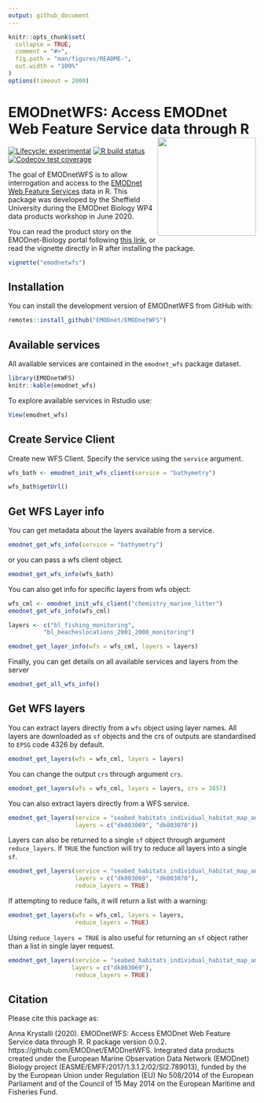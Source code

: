```yaml
---
output: github_document
---
```


<!-- README.md is generated from README.Rmd. Please edit that file -->

```r
knitr::opts_chunk$set(
  collapse = TRUE,
  comment = "#>",
  fig.path = "man/figures/README-",
  out.width = "100%"
)
options(timeout = 2000)
```

# EMODnetWFS: Access EMODnet Web Feature Service data through R <img src='man/figures/emodnetwfs.svg' align="right" height="200"/>

<!-- badges: start -->
[![Lifecycle: experimental](https://img.shields.io/badge/lifecycle-experimental-orange.svg)](https://www.tidyverse.org/lifecycle/#experimental)
[![R build status](https://github.com/EMODnet/EMODnetWFS/workflows/R-CMD-check/badge.svg)](https://github.com/EMODnet/EMODnetWFS/actions)
[![Codecov test coverage](https://codecov.io/gh/EMODnet/EMODnetWFS/branch/master/graph/badge.svg)](https://codecov.io/gh/EMODnet/EMODnetWFS?branch=master)
<!-- badges: end -->

The goal of EMODnetWFS is to allow interrogation and access to the [EMODnet Web Feature Services](https://www.emodnet.eu/en/data) data in R. This package was developed by the Sheffield University during the EMODnet Biology WP4 data products workshop in June 2020.

You can read the product story on the EMODnet-Biology portal following [this link](https://www.emodnet-biology.eu/blog/emodnetwfs-access-emodnet-web-feature-service-data-through-r), or read the vignette directly in R after installing the package.

```r
vignette("emodnetwfs")
```


## Installation

You can install the development version of EMODnetWFS from GitHub with:

``` r
remotes::install_github("EMODnet/EMODnetWFS")
```
## Available services

All available services are contained in the `emodnet_wfs` package dataset.


```r
library(EMODnetWFS)
knitr::kable(emodnet_wfs)
```

To explore available services in Rstudio use:
```r
View(emodnet_wfs)
```

## Create Service Client

Create new WFS Client.  Specify the service using the `service` argument. 

```r

wfs_bath <- emodnet_init_wfs_client(service = "bathymetry")

wfs_bath$getUrl()
```

## Get WFS Layer info

You can get metadata about the layers available from a service. 

```r
emodnet_get_wfs_info(service = "bathymetry")
```

or you can pass a wfs client object.

```r
emodnet_get_wfs_info(wfs_bath)
```

You can also get info for specific layers from wfs object:

```r
wfs_cml <- emodnet_init_wfs_client("chemistry_marine_litter")
emodnet_get_wfs_info(wfs_cml)

layers <- c("bl_fishing_monitoring",
          "bl_beacheslocations_2001_2008_monitoring")

emodnet_get_layer_info(wfs = wfs_cml, layers = layers)
```


Finally, you can get details on all available services and layers from the server

```r
emodnet_get_all_wfs_info()
```


## Get WFS layers

You can extract layers directly from a `wfs` object using layer names. All layers are downloaded as `sf` objects and the crs of outputs are standardised to `EPSG` code 4326 by default.

```r
emodnet_get_layers(wfs = wfs_cml, layers = layers)
```

You can change the output `crs` through argument `crs`.

```r
emodnet_get_layers(wfs = wfs_cml, layers = layers, crs = 3857)

```


You can also extract layers directly from a WFS service.

```r
emodnet_get_layers(service = "seabed_habitats_individual_habitat_map_and_model_datasets",
                   layers = c("dk003069", "dk003070"))

```


Layers can also be returned to a single `sf` object through argument `reduce_layers`.  If `TRUE` the function will try to reduce all layers into a single `sf`.

```r
emodnet_get_layers(service = "seabed_habitats_individual_habitat_map_and_model_datasets",
                   layers = c("dk003069", "dk003070"), 
                   reduce_layers = TRUE)
```

If attempting to reduce fails, it will return a list with a warning:
 
```r
emodnet_get_layers(wfs = wfs_cml, layers = layers,
                   reduce_layers = TRUE)
```

Using `reduce_layers = TRUE` is also useful for returning an `sf` object rather than a list in single layer request.

```r
emodnet_get_layers(service = "seabed_habitats_individual_habitat_map_and_model_datasets",
                  layers = c("dk003069"), 
                   reduce_layers = TRUE)
```


## Citation

Please cite this package as:

Anna Krystalli (2020). EMODnetWFS: Access EMODnet Web Feature Service data through R. R package version 0.0.2. https://github.com/EMODnet/EMODnetWFS. Integrated data products created under the European Marine Observation Data Network (EMODnet) Biology project (EASME/EMFF/2017/1.3.1.2/02/SI2.789013), funded by the by the European Union under Regulation (EU) No 508/2014 of the European Parliament and of the Council of 15 May 2014 on the European Maritime and Fisheries Fund.

